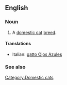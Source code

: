==English==

===Noun===
{{en-noun|sg=[[Ojos Azules]]}}

# A [[domestic cat]] [[breed]].

====Translations====
{{top}}
*Italian: [[gatto Ojos Azules]]
{{mid}}

{{bottom}}

===See also===
{{Wikipedia|Ojos Azules}}
{{commonscat|Ojos Azules}}

[[Category:Domestic cats]]